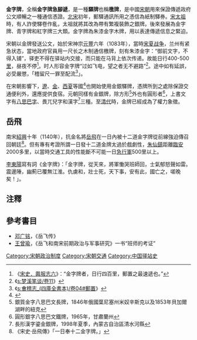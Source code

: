'''金字牌'''，全稱'''金字牌急腳遞'''，是一種'''驛牌'''也稱'''檄牌'''，是中國[[宋朝|宋朝]]用來保證傳遞政府公文順暢之一種通信憑證。[[北宋|北宋]]初年，郵驛通訊所用之憑信為紙制驛券。[[宋太祖|宋太祖]]時，有人詐使驛卷作亂，太祖就將其改為帶有繁複裝飾之銀牌。後來發展為金字牌、青字牌和紅字牌三大類。金字牌為朱漆金字木牌，用以表達傳遞信息之緊迫。

宋朝以金牌發送公文，始於宋神宗[[元丰_(北宋)|元豐]]六年（1083年），當時[[宋夏战争|宋夏战争]]，兰州有紧急状态，當地政府官員用一尺长之木制通信檄牌，刻有朱漆金字：“御前文字，不得入铺”，驿吏不得在驿站内交接，而只能在马背上依次传递。故能日行400-500[[里|里]]，昼夜不停<ref>《[[s:宋史/卷154|宋史．輿服志六]]》：“金字牌者，日行四百里，郵置之最速遞也。”</ref>。时人形容金字牌“过如飞电，望之者无不避路”<ref>《[[s:梦溪笔谈/卷11|s:梦溪笔谈/卷11]]》</ref>。途中如有延誤，必受嚴懲，「稽留尺一罪至配流<ref>《[[s:㑹稽志_(四庫全書本)/卷04#郵置|s:㑹稽志_(四庫全書本)/卷04#郵置]]》</ref>」。

在宋朝影響下，[[遼|遼]]、[[金國|金]]、[[西夏|西夏]]等國<ref>{{cite web|language=zh-hans|url=http://jyxh.bjpost.com.cn/bjjy_zhshxx.asp?bianhao=470|title=西夏驛牌極限片的製作|publisher=北京市集郵協會|accessdate=2012-02-07}}{{dead link|date=2018年4月 |bot=InternetArchiveBot |fix-attempted=yes }} </ref>也開始使用金銀驛牌，憑牌所到之處除保證交通便利外，還應提供食宿。元朝同樣有金銀牌，除方形<ref>銀質金字八思巴文長牌，1846年俄國葉尼塞州米奴辛斯克以及1853年貝加爾湖畔的紐克</ref>外也有圓形者<ref>圓形銀字八思巴文鐵牌，1965年，甘肅蘭州</ref>，上書文字有[[八思巴字|八思巴字]]、畏兀兒字和漢字<ref>長形漢字鎏金銀牌，1998年夏季，內蒙古自治區清水河縣</ref>三種。至[[清代|清代]]時，金牌已經成為了權力象徵。

== 岳飛 ==
南宋[[紹興_(南宋)|紹興]]十年（1140年），抗金名將[[岳飛|岳飛]]在一日內被十二道金字牌從前線強迫傳召回朝廷<ref>《宋史·岳飛傳》「一日奉十二金字牌。」</ref>。但有專有考證所謂一日發十二道金牌太過於戲劇性，[[朱仙鎮|朱仙鎮]]距離[[臨安|臨安]]2000多里，以當時交通工具的性能斷不可能一日[[急行軍|急行軍]]500里以上。

[[李東陽|李東陽]]寫有詞《金字牌》：「金字牌，從天來，將軍慟哭班師回，士氣郁怒聲如雷。震邊陲，幽薊已覆無江淮。仇虜和，壯士死，天下事，安有此，國亡之，嗟晚矣！」。

==注釋==
{{reflist|2}}

==參考書目==
*[[邓广铭|邓广铭]]，《岳飞传》
*[[王曾瑜|王曾瑜]]，《岳飞和南宋前期政治与军事研究》一书“班师的考证”

[[Category:宋朝政治制度|Category:宋朝政治制度]]
[[Category:宋朝交通|Category:宋朝交通]]
[[Category:中国驿站史|Category:中国驿站史]]